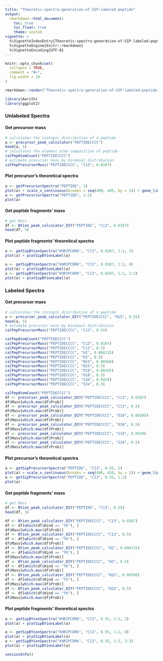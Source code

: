 ```yaml
---
title: "Theoretic-spectra-generation-of-SIP-labeled-peptide"
output:
  rmarkdown::html_document:
    toc: true
    toc_float: true
    theme: united
vignette: >
  %\VignetteIndexEntry{Theoretic-spectra-generation-of-SIP-labeled-peptide}
  %\VignetteEngine{knitr::rmarkdown}
  %\VignetteEncoding{UTF-8}
---
```


```r
knitr::opts_chunk$set(
  collapse = TRUE,
  comment = "#>",
  fig.width = 10
)
```

```r
rmarkdown::render("Theoretic-spectra-generation-of-SIP-labeled-peptide.Rmd", output_dir = "../doc/")
```

```r
library(Aerith)
library(ggplot2)
```

### Unlabeled Spectra 

#### Get precursor mass

```r
# calculates the isotopic distribution of a peptide
a <- precursor_peak_calculator("PEPTIDECCCC")
head(a, 5)
# calculates the element atom composition of peptide
calPepAtomCount("PEPTIDECCCC")
# estimate precursor mass by binomial distribution
calPepPrecursorMass("PEPTIDECCCC", "C13", 0.0107)
```

#### Plot precursor's theoretical spectra

```r
a <- getPrecursorSpectra("PEPTIDE", 2)
plot(a) + scale_x_continuous(breaks = seq(400, 405, by = 1)) + geom_linerange(linewidth = 0.2)
a <- getPrecursorSpectra("PEPTIDE", 1:2)
plot(a)
```

#### Get peptide fragments' mass

```r
# get Mass
df <- BYion_peak_calculator_DIY("PEPTIDE", "C13", 0.0107)
head(df, 5)
```

#### Plot peptide fragments' theoretical spectra

```r
a <- getSipBYionSpectra("KHRIPCDRK", "C13", 0.0107, 1:2, 2)
plot(a) + plotSipBYionLabel(a)
```

```r
a <- getSipBYionSpectra("KHRIPCDRK", "C13", 0.0107, 1:2, 0)
plot(a) + plotSipBYionLabel(a)
a <- getSipBYionSpectra("KHRIPCDRK", "C13", 0.0107, 1:2, 2:3)
plot(a) + plotSipBYionLabel(a)
```

### Labeled Spectra 

#### Get precursor mass

```r
# calculates the isotopic distribution of a peptide
a <- precursor_peak_calculator_DIY("PEPTIDECCCC", "N15", 0.55)
head(a, 5)
# estimate precursor mass by binomial distribution
calPepPrecursorMass("PEPTIDECCCC", "C13", 0.55)
```

```r
calPepAtomCount("PEPTIDECCCC")
calPepPrecursorMass("PEPTIDECCCC", "C13", 0.0107)
calPepPrecursorMass("PEPTIDECCCC", "C13", 0.5)
calPepPrecursorMass("PEPTIDECCCC", "H2", 0.000115)
calPepPrecursorMass("PEPTIDECCCC", "H2", 0.5)
calPepPrecursorMass("PEPTIDECCCC", "N15", 0.00368)
calPepPrecursorMass("PEPTIDECCCC", "N15", 0.5)
calPepPrecursorMass("PEPTIDECCCC", "O18", 0.00205)
calPepPrecursorMass("PEPTIDECCCC", "O18", 0.5)
calPepPrecursorMass("PEPTIDECCCC", "S34", 0.0429)
calPepPrecursorMass("PEPTIDECCCC", "S34", 0.5)
```

```r
calPepAtomCount("PEPTIDECCCC")
df <- precursor_peak_calculator_DIY("PEPTIDECCCC", "C13", 0.0107)
df$Mass[which.max(df$Prob)]
df <- precursor_peak_calculator_DIY("PEPTIDECCCC", "C13", 0.5)
df$Mass[which.max(df$Prob)]
df <- precursor_peak_calculator_DIY("PEPTIDECCCC", "O18", 0.00205)
df$Mass[which.max(df$Prob)]
df <- precursor_peak_calculator_DIY("PEPTIDECCCC", "O18", 0.5)
df$Mass[which.max(df$Prob)]
df <- precursor_peak_calculator_DIY("PEPTIDECCCC", "S34", 0.0429)
df$Mass[which.max(df$Prob)]
df <- precursor_peak_calculator_DIY("PEPTIDECCCC", "S34", 0.5)
df$Mass[which.max(df$Prob)]
```

#### Plot precursor's theoretical spectra

```r
a <- getSipPrecursorSpectra("PEPTIDE", "C13", 0.55, 2)
plot(a) + scale_x_continuous(breaks = seq(400, 420, by = 1)) + geom_linerange(linewidth = 0.2)
a <- getSipPrecursorSpectra("PEPTIDE", "C13", 0.55, 1:2)
plot(a)
```

#### Get peptide fragments' mass

```r
# get Mass
df <- BYion_peak_calculator_DIY("PEPTIDE", "C13", 0.55)
head(df, 5)
```

```r
df <- BYion_peak_calculator_DIY("PEPTIDECCCC", "C13", 0.0107)
df <- df[which(df$Kind == "Y6"), ]
df$Mass[which.max(df$Prob)]
df <- BYion_peak_calculator_DIY("PEPTIDECCCC", "C13", 0.5)
df <- df[which(df$Kind == "Y6"), ]
df$Mass[which.max(df$Prob)]
df <- BYion_peak_calculator_DIY("PEPTIDECCCC", "H2", 0.000115)
df <- df[which(df$Kind == "Y6"), ]
df$Mass[which.max(df$Prob)]
df <- BYion_peak_calculator_DIY("PEPTIDECCCC", "H2", 0.5)
df <- df[which(df$Kind == "Y6"), ]
df$Mass[which.max(df$Prob)]
df <- BYion_peak_calculator_DIY("PEPTIDECCCC", "N15", 0.00368)
df <- df[which(df$Kind == "Y6"), ]
df$Mass[which.max(df$Prob)]
df <- BYion_peak_calculator_DIY("PEPTIDECCCC", "N15", 0.5)
df <- df[which(df$Kind == "Y6"), ]
df$Mass[which.max(df$Prob)]
```

#### Plot peptide fragments' theoretical spectra

```r
a <- getSipBYionSpectra("KHRIPCDRK", "C13", 0.55, 1:2, 2)
plot(a) + plotSipBYionLabel(a)
```

```r
a <- getSipBYionSpectra("KHRIPCDRK", "C13", 0.55, 1:2, 0)
plot(a) + plotSipBYionLabel(a)
a <- getSipBYionSpectra("KHRIPCDRK", "C13", 0.55, 1:2, 2:3)
plot(a) + plotSipBYionLabel(a)
```

```r
sessionInfo()
```
